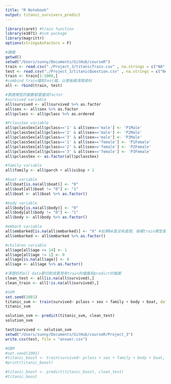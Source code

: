 ```yaml
---
title: "R Notebook"
output: titanic_survivors_predict
---
```



```r
library(caret) #train function
library(e1071) #svm package
library(magrittr)
options(stringsAsFactors = F)

#讀檔
getwd()
setwd("/Users/sunny/Documents/GitHub/courseR")
train <- read.csv("./Project_3/titanicTrain.csv" , na.strings = c("NA", ""), fileEncoding = "big5")
test <- read.csv("./Project_3/titanicQuestion.csv" , na.strings = c("NA", "") , fileEncoding = "big5")
train <- train[1:1000,] 
#combind train檔和test檔，以便後續清理資料
all <- rbind(train, test)

```

```r
#要建模型的變數都要變成factor
#survived variable
all$survived <- all$survived %>% as.factor
all$sex <- all$sex %>% as.factor
all$pclass <- all$pclass %>% as.ordered

#PclassSex variable
all$pclassSex[all$pclass=='1' & all$sex=='male'] <- 'P1Male'
all$pclassSex[all$pclass=='2' & all$sex=='male'] <- 'P2Male'
all$pclassSex[all$pclass=='3' & all$sex=='male'] <- 'P3Male'
all$pclassSex[all$pclass=='1' & all$sex=='female'] <- 'P1Female'
all$pclassSex[all$pclass=='2' & all$sex=='female'] <- 'P2Female'
all$pclassSex[all$pclass=='3' & all$sex=='female'] <- 'P3Female'
all$pclassSex <- as.factor(all$pclassSex)

#family variable
all$family <- all$parch + all$sibsp + 1

#boat variable
all$boat[is.na(all$boat)] <- "0"
all$boat[all$boat != "0"] <- "1"
all$boat <- all$boat %>% as.factor()

#body variable
all$body[is.na(all$body)] <- "0"
all$body[all$body != "0"] <- "1"
all$body <- all$body %>% as.factor()

#embark variable
all$embarked[is.na(all$embarked)] <- "X" #如果NA值沒有處理，後續train模型會出錯
all$embarked <- all$embarked %>% as.factor()

#children variable
all$age[all$age <= 14] <- 1
all$age[all$age != 1] <- 0
all$age[is.na(all$age)] <- 0
all$age <- all$age %>% as.factor()

#清理好的all data要切割成要用來train的檔案和predict的檔案
clean_test <- all[is.na(all$survived),]
clean_train <- all[!is.na(all$survived),]

```



```r
#SVM
set.seed(1001)
titanic_svm <- train(survived~ pclass + sex + family + body + boat, data = clean_train, method='svmRadial', preProcess= c('center', 'scale'), trControl=trainControl(method="cv", number = 5))
titanic_svm

solution_svm <- predict(titanic_svm, clean_test)
solution_svm

test$survived <- solution_svm
setwd("/Users/sunny/Documents/GitHub/courseR/Project_3")
write.csv(test, file = "answer.csv")

#GBM
#set.seed(1001)
#titanic_boost <- train(survived~ pclass + sex + family + body + boat, data = clean_train, method='gbm', preProcess= c('center', 'scale'), trControl=trainControl(method="cv", number=5), verbose=FALSE)
#print(titanic_boost)

#titanic_boost <- predict(titanic_boost, clean_test)
#titanic_boost
```



